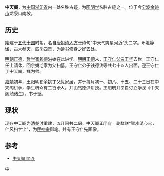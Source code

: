 {{coord|30|3|9|N|121|9|37|E|display=title}}
{{文物保护单位
| 级别 = 省级
| 省名 = 浙江省
| 图片 = Protection stone of Zhongtiange in Yuyao, 2014-08.JPG
| 名称 = 王守仁讲学处
| 编号 = 
| 分类 = 古建筑
| 时代 = [[清|清]]
| 所在 = [[余姚市|余姚市]]
| 登录 = 2005年3月16日
}}
'''中天阁'''，为[[中国|中国]][[浙江省|浙江省]]内一处名胜古迹，为[[阳明学|阳明学]]名胜古迹之一。位于今[[宁波|宁波]][[余姚市|余姚市]]龙泉山南坡。

==历史==
始建于[[五代十国|五代十国]]时期，名自[[唐朝|唐朝]][[诗人|诗人]][[方干|方干]]诗句“中天气爽星河近”头二字。环境静谧，古木参天，四季四景，为读书修身之好去处。

[[明朝|明朝]][[正德_(明朝)|正德]]，[[哲学家|哲学家]][[钱德洪|钱德洪]]始在此讲学。[[明朝|明朝]][[正德_(明朝)|正德]]末，[[王守仁|王守仁]][[父亲|父亲]][[王华_(明朝)|王华]]去世，王守仁任上请休，回余姚老家为父扫墓。王守仁弟子钱德洪等共七十四人出面，迎王守仁于中天阁，拜为师。

[[嘉靖|嘉靖]]初年，王阳明在余姚丁父忧家居，并于每月初一、初八、十五、二十三日在中天阁讲学，学生听众有三百余人。并由钱德洪讲授。王阳明并亲自订立学规《中天阁勉诸生》，书于壁。

==现状==
现存中天阁为[[清朝|清朝]]时重建，五开间共二层。中天阁正厅有一副楹联“智水消心火，仁风扫世尘”，为[[明神宗|明神宗]]御笔。并有王守仁先画像。

==参考==
* [https://web.archive.org/web/20120825044400/http://tour.eyuyao.com/yywh.asp?newsid=193 中天阁 简介]

{{王阳明}}
{{宁波市境内的浙江省文物保护单位}}
[[Category:王守仁|中]]